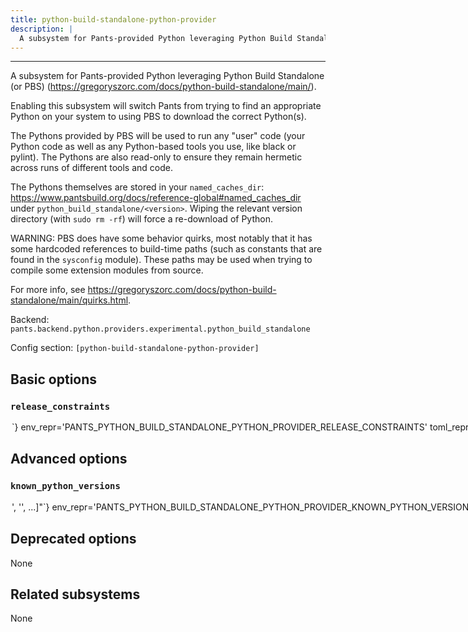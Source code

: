 ```yaml
---
title: python-build-standalone-python-provider
description: |
  A subsystem for Pants-provided Python leveraging Python Build Standalone (or PBS) (https://gregoryszorc.com/docs/python-build-standalone/main/).
---
```



---

A subsystem for Pants-provided Python leveraging Python Build Standalone (or PBS) (https://gregoryszorc.com/docs/python-build-standalone/main/).

Enabling this subsystem will switch Pants from trying to find an appropriate Python on your system to using PBS to download the correct Python(s).

The Pythons provided by PBS will be used to run any &#x22;user&#x22; code (your Python code as well as any Python-based tools you use, like black or pylint). The Pythons are also read-only to ensure they remain hermetic across runs of different tools and code.

The Pythons themselves are stored in your `named_caches_dir`: https://www.pantsbuild.org/docs/reference-global#named_caches_dir under `python_build_standalone/<version>`. Wiping the relevant version directory (with `sudo rm -rf`) will force a re-download of Python.

WARNING: PBS does have some behavior quirks, most notably that it has some hardcoded references to build-time paths (such as constants that are found in the `sysconfig` module). These paths may be used when trying to compile some extension modules from source.

For more info, see https://gregoryszorc.com/docs/python-build-standalone/main/quirks.html.

Backend: <span className="color--primary">`pants.backend.python.providers.experimental.python_build_standalone`</span>

Config section: <span className="color--primary">`[python-build-standalone-python-provider]`</span>

<span className={styles.options}>

## Basic options

### `release_constraints`

<Option
  cli_repr={`--python-build-standalone-python-provider-release-constraints=<str>`}
  env_repr='PANTS_PYTHON_BUILD_STANDALONE_PYTHON_PROVIDER_RELEASE_CONSTRAINTS'
  toml_repr={`[python-build-standalone-python-provider]
release_constraints = <str>`}
  default_repr={`None`}
>

Version constraints on the PBS &#x22;release&#x22; version to ensure only matching PBS releases are considered.
Constraints should be specfied using operators like `>=`, `<=`, `>`, `<`, `==`, or `!=` in a similar
manner to Python interpreter constraints: e.g., `>=20241201` or `>=20241201,<20250101`.

</Option>

## Advanced options

### `known_python_versions`

<Option
  cli_repr={`--python-build-standalone-python-provider-known-python-versions="['<str>', '<str>', ...]"`}
  env_repr='PANTS_PYTHON_BUILD_STANDALONE_PYTHON_PROVIDER_KNOWN_PYTHON_VERSIONS'
  toml_repr={`[python-build-standalone-python-provider]
known_python_versions = [
    '<str>',
    '<str>',
    ...,
]`}
  default_repr={`<Metadata for versions: 3.10.11, 3.10.12, 3.10.13, 3.10.14, 3.10.15, 3.10.16, 3.10.17, 3.10.18, 3.10.2, 3.10.3, 3.10.4, 3.10.5, 3.10.6, 3.10.7, 3.10.8, 3.10.9, 3.11.1, 3.11.10, 3.11.11, 3.11.12, 3.11.13, 3.11.3, 3.11.4, 3.11.5, 3.11.6, 3.11.7, 3.11.8, 3.11.9, 3.12.0, 3.12.1, 3.12.10, 3.12.11, 3.12.2, 3.12.3, 3.12.4, 3.12.5, 3.12.6, 3.12.7, 3.12.8, 3.12.9, 3.13.0, 3.13.1, 3.13.2, 3.13.3, 3.13.4, 3.8.12, 3.8.13, 3.8.14, 3.8.15, 3.8.16, 3.8.17, 3.8.18, 3.8.19, 3.8.20, 3.9.10, 3.9.11, 3.9.12, 3.9.13, 3.9.14, 3.9.15, 3.9.16, 3.9.17, 3.9.18, 3.9.19, 3.9.20, 3.9.21, 3.9.22, 3.9.23>`}
>

Known versions to verify downloads against.

Each element is a pipe-separated string of either `py_version+pbs_release_tag|platform|sha256|length|url` or
`sha256|length|url`, where:

- `py_version` is the Python version string
- `pbs_release_tag` is the PBS release tag (i.e., the PBS-specific version)
- `platform` is one of `[linux_arm64,linux_x86_64,macos_arm64,macos_x86_64]`
- `sha256` is the 64-character hex representation of the expected sha256
  digest of the download file, as emitted by `shasum -a 256`
- `length` is the expected length of the download file in bytes, as emitted by
  `wc -c`
- `url` is the download URL to the `.tar.gz` archive

E.g., `3.1.2|macos_x86_64|6d0f18cd84b918c7b3edd0203e75569e0c7caecb1367bbbe409b44e28514f5be|42813|https://<URL>`
or `https://<URL>|6d0f18cd84b918c7b3edd0203e75569e0c7caecb1367bbbe409b44e28514f5be|42813`.

Values are space-stripped, so pipes can be indented for readability if necessary. If the three field
format is used, then Pants will infer the `py_version`, `pbs_release_tag`, and `platform` fields from
the URL. With the five field format, one or more of `py_version`, `pbs_release_tag`, and `platform`
may be left blank if Pants can infer the field from the URL.

Additionally, any versions you specify here will override the default Pants metadata for
that version.

</Option>

## Deprecated options

None

## Related subsystems

None

</span>
